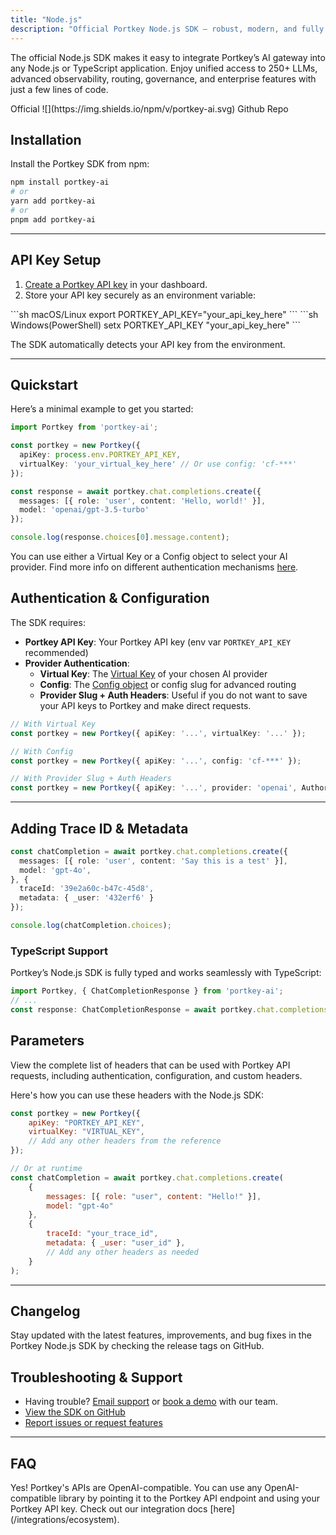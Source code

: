 ```yaml
---
title: "Node.js"
description: "Official Portkey Node.js SDK – robust, modern, and fully typed integration for JavaScript and TypeScript developers."
---
```


The official Node.js SDK makes it easy to integrate Portkey’s AI gateway into any Node.js or TypeScript application. Enjoy unified access to 250+ LLMs, advanced observability, routing, governance, and enterprise features with just a few lines of code.

<CardGroup cols={3}>
<Card horizontal icon="badge-check">Official</Card>
<Card horizontal icon="js" href="https://www.npmjs.com/package/portkey-ai"> ![](https://img.shields.io/npm/v/portkey-ai.svg) </Card>
<Card horizontal icon="github" href="https://github.com/Portkey-AI/portkey-node-sdk"> Github Repo </Card>
</CardGroup>

## Installation

Install the Portkey SDK from npm:

```bash
npm install portkey-ai
# or
yarn add portkey-ai
# or
pnpm add portkey-ai
```

---

## API Key Setup

1. [Create a Portkey API key](https://app.portkey.ai) in your dashboard.
2. Store your API key securely as an environment variable:

<CodeGroup>
```sh macOS/Linux
export PORTKEY_API_KEY="your_api_key_here"
```
```sh Windows(PowerShell)
setx PORTKEY_API_KEY "your_api_key_here"
```
</CodeGroup>

<Info>The SDK automatically detects your API key from the environment.</Info>

---

## Quickstart

Here’s a minimal example to get you started:

```ts
import Portkey from 'portkey-ai';

const portkey = new Portkey({
  apiKey: process.env.PORTKEY_API_KEY,
  virtualKey: 'your_virtual_key_here' // Or use config: 'cf-***'
});

const response = await portkey.chat.completions.create({
  messages: [{ role: 'user', content: 'Hello, world!' }],
  model: 'openai/gpt-3.5-turbo'
});

console.log(response.choices[0].message.content);
```

<Info> You can use either a Virtual Key or a Config object to select your AI provider. Find more info on different authentication mechanisms [here](/api-reference/inference-api/headers#provider-authentication).</Info>

## Authentication & Configuration

The SDK requires:
- **Portkey API Key**: Your Portkey API key (env var `PORTKEY_API_KEY` recommended)
- **Provider Authentication**:
  - **Virtual Key**: The [Virtual Key](/product/ai-gateway/virtual-keys#using-virtual-keys) of your chosen AI provider
  - **Config**: The [Config object](/api-reference/inference-api/config-object) or config slug for advanced routing
  - **Provider Slug + Auth Headers**: Useful if you do not want to save your API keys to Portkey and make direct requests.

```ts
// With Virtual Key
const portkey = new Portkey({ apiKey: '...', virtualKey: '...' });

// With Config
const portkey = new Portkey({ apiKey: '...', config: 'cf-***' });

// With Provider Slug + Auth Headers
const portkey = new Portkey({ apiKey: '...', provider: 'openai', Authorization: 'Bearer OPENAI_API_KEY' });
```

---

## Adding Trace ID & Metadata

```ts
const chatCompletion = await portkey.chat.completions.create({
  messages: [{ role: 'user', content: 'Say this is a test' }],
  model: 'gpt-4o',
}, {
  traceId: '39e2a60c-b47c-45d8',
  metadata: { _user: '432erf6' }
});

console.log(chatCompletion.choices);
```

### TypeScript Support

Portkey’s Node.js SDK is fully typed and works seamlessly with TypeScript:

```ts
import Portkey, { ChatCompletionResponse } from 'portkey-ai';
// ...
const response: ChatCompletionResponse = await portkey.chat.completions.create(/* ... */);
```

## Parameters

<Card title="List of All Headers" icon="list" href="/api-reference/inference-api/headers#list-of-all-headers">
  View the complete list of headers that can be used with Portkey API requests, including authentication, configuration, and custom headers.
</Card>

Here's how you can use these headers with the Node.js SDK:

```js
const portkey = new Portkey({
    apiKey: "PORTKEY_API_KEY",
    virtualKey: "VIRTUAL_KEY",
    // Add any other headers from the reference
});

// Or at runtime
const chatCompletion = await portkey.chat.completions.create(
    {
        messages: [{ role: "user", content: "Hello!" }],
        model: "gpt-4o"
    },
    {
        traceId: "your_trace_id",
        metadata: { _user: "user_id" },
        // Add any other headers as needed
    }
);
```


---

## Changelog

<Card title="View Changelog" icon="code-branch" href="https://github.com/Portkey-AI/portkey-node-sdk/tags">
  Stay updated with the latest features, improvements, and bug fixes in the Portkey Node.js SDK by checking the release tags on GitHub.
</Card>

## Troubleshooting & Support

- Having trouble? [Email support](mailto:support@portkey.ai) or [book a demo](https://portkey.sh/demo-15) with our team.
- [View the SDK on GitHub](https://github.com/Portkey-AI/portkey-node-sdk)
- [Report issues or request features](https://github.com/Portkey-AI/portkey-node-sdk/issues)

---

## FAQ

<AccordionGroup>
<Accordion title="Can I use Portkey with OpenAI-compatible code?">
Yes! Portkey's APIs are OpenAI-compatible. You can use any OpenAI-compatible library by pointing it to the Portkey API endpoint and using your Portkey API key.
</Accordion>
<Accordion title="Where can I find more examples?">
Check out our integration docs [here](/integrations/ecosystem).
</Accordion>
</AccordionGroup>
